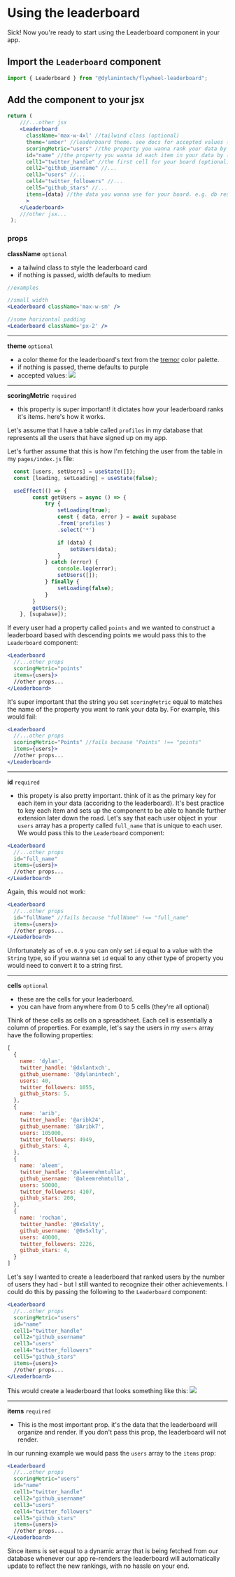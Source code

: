 # Using the leaderboard
Sick! Now you're ready to start using the Leaderboard component in your app.
## Import the `Leaderboard` component
```js {3} copy
import { Leaderboard } from "@dylanintech/flywheel-leaderboard";
```
## Add the component to your jsx
```jsx {3-5} copy
return (
    ///...other jsx
    <Leaderboard 
      className='max-w-4xl' //tailwind class (optional)
      theme='amber' //leaderboard theme. see docs for accepted values (optional)
      scoringMetric="users" //the property you wanna rank your data by (required)
      id="name" //the property you wanna id each item in your data by (required)
      cell1="twitter_handle" //the first cell for your board (optional)
      cell2="github_username" //...
      cell3="users" //...
      cell4="twitter_followers" //...
      cell5="github_stars" //...
      items={data} //the data you wanna use for your board. e.g. db response. (required)
      > 
    </Leaderboard>
    ///other jsx...
 );
```
### props
**className**  `optional`
- a tailwind class to style the leaderboard card 
- if nothing is passed, width defaults to medium
```jsx {3} copy
//examples

//small width
<Leaderboard className='max-w-sm' />

//some horizontal padding
<Leaderboard className='px-2' />
```
---------------------------

**theme**  `optional`
- a color theme for the leaderboard's text from the [tremor](https://www.tremor.so/) color palette.
- if nothing is passed, theme defaults to purple
- accepted values:
<img src="https://media.discordapp.net/attachments/993733319386730541/1104885832650850416/Screenshot_2023-05-07_at_4.39.22_PM.png?width=2132&height=1246"></img>

---------------------------

**scoringMetric**  `required`
-  this property is super important! it dictates how your leaderboard ranks it's items. here's how it works.

Let's assume that I have a table called `profiles` in my database that represents all the users that have signed up on my app. 

Let's further assume that this is how I'm fetching the user from the table in my `pages/index.js` file:
``` js {3-5} copy
  const [users, setUsers] = useState([]);
  const [loading, setLoading] = useState(false);

  useEffect(() => {
        const getUsers = async () => {
            try {
                setLoading(true);
                const { data, error } = await supabase
                .from('profiles')
                .select('*') 

                if (data) {
                    setUsers(data);
                }
            } catch (error) {
                console.log(error);
                setUsers([]);
            } finally {
                setLoading(false);
            }
        }
        getUsers();
    }, [supabase]);
```
If every user had a property called `points` and we wanted to construct a leaderboard based with descending points we would pass this to the `Leaderboard` component:
```jsx {3-5} copy
<Leaderboard 
  //...other props
  scoringMetric="points" 
  items={users}>
  //other props...
</Leaderboard>
```
It's super important that the string you set `scoringMetric` equal to matches the name of the property you want to rank your data by. For example, this would fail:
```jsx {3-5} copy
<Leaderboard 
  //...other props
  scoringMetric="Points" //fails because "Points" !== "points"
  items={users}>
  //other props...
</Leaderboard>
```
---------------------------
**id**  `required`
- this propety is also pretty important. think of it as the primary key for each item in your data (accoridng to the leaderboard). It's best practice to key each item and sets up the component to be able to handle further extension later down the road.
Let's say that each user object in your `users` array has a property called `full_name` that is unique to each user. We would pass this to the `Leaderboard` component:


```jsx {3-5} copy
<Leaderboard 
  //...other props
  id="full_name"
  items={users}>
  //other props...
</Leaderboard>
```
Again, this would not work:
``` jsx {3-5} copy
<Leaderboard 
  //...other props
  id="fullName" //fails because "fullName" !== "full_name"
  items={users}>
  //other props...
</Leaderboard>
```
Unfortunately as of `v0.0.9` you can only set `id` equal to a value with the `String` type, so if you wanna set `id` equal to any other type of property you would need to convert it to a string first.

---------------------------
**cells**  `optional`
- these are the cells for your leaderboard. 
- you can have from anywhere from 0 to 5 cells (they're all optional)

Think of these cells as cells on a spreadsheet. Each cell is essentially a column of properties. For example, let's say the users in my `users` array have the following properties:
```js {3-5} copy
[
  {
    name: 'dylan',
    twitter_handle: '@dxlantxch',
    github_username: '@dylanintech',
    users: 40,
    twitter_followers: 1055,
    github_stars: 5,
  },
  {
    name: 'arib',
    twitter_handle: '@aribk24',
    github_username: '@Aribk7',
    users: 105000,
    twitter_followers: 4949,
    github_stars: 4,
  },
  {
    name: 'aleem',
    twitter_handle: '@aleemrehmtulla',
    github_username: '@aleemrehmtulla',
    users: 50000,
    twitter_followers: 4107,
    github_stars: 200,
  },
  {
    name: 'rochan',
    twitter_handle: '@0xSxlty',
    github_username: '@0xSxlty',
    users: 40000,
    twitter_followers: 2226,
    github_stars: 4,
  }
]
```
Let's say I wanted to create a leaderboard that ranked users by the number of users they had - but I still wanted to recognize their other achievements. I could do this by passing the following to the `Leaderboard` component:
```jsx {3-5} copy
<Leaderboard 
  //...other props
  scoringMetric="users" 
  id="name"
  cell1="twitter_handle"
  cell2="github_username"
  cell3="users"
  cell4="twitter_followers"
  cell5="github_stars"
  items={users}>
  //other props...
</Leaderboard>
```
This would create a leaderboard that looks something like this:
<img src="https://media.discordapp.net/attachments/993733319386730541/1104897797527961630/Screenshot_2023-05-07_at_1.17.28_PM.png?width=2518&height=942"></img>

---------------------------
**items**  `required`
- This is the most important prop. it's the data that the leaderboard will organize and render. If you don't pass this prop, the leaderboard will not render. 

In our running example we would pass the `users` array to the `items` prop:
```jsx {3-5} copy
<Leaderboard 
  //...other props
  scoringMetric="users" 
  id="name"
  cell1="twitter_handle"
  cell2="github_username"
  cell3="users"
  cell4="twitter_followers"
  cell5="github_stars"
  items={users}>
  //other props...
</Leaderboard>
```
Since items is set equal to a dynamic array that is being fetched from our database whenever our app re-renders the leaderboard will automatically update to reflect the new rankings, with no hassle on your end.

